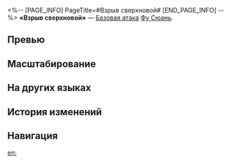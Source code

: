 <%-- [PAGE_INFO]
PageTitle=#Взрыв сверхновой#
[END_PAGE_INFO] --%>
{{Навык Инфобокс
|Название         = Взрыв сверхновой
|Изображение      = Навык Взрыв сверхновой.png
|Персонаж         = Фу Сюань
|Тип              = Базовая атака
|Тэг              = Одиночная атака
|УронСтойк        = 10
|ЭнергияГен       = 20
|Энергия          = 
|Длительность     = 
|Описание         = Наносит выбранному противнику квантовый урон, равный {{Цвет|Выделенный|25%—55%}} от макс. НР Фу Сюань.
|Свойство1        = 
|Масштабирование1 = 
}}
'''«Взрыв сверхновой»''' — [[Базовая атака]] [[Фу Сюань]].

==Превью==
{{Превью
|Файл = Взрыв сверхновой Превью
}}

==Масштабирование==
{{Масштабирование навыка|тип=Базовая атака
|25%;30%;35%;40%;45%;50%;55%;60%;65%;70%
}}

==На других языках==
{{На других языках
|en   = Novaburst
|zhs  = 始击岁星
|zht  = 始擊歲星
|ja   = {{Rubi|始撃歳星|しげきさいせい}}
|ko   = 태세(太歲) 진격
|es   = Novaestallido
|fr   = Frappe stellaire
|ru   = Взрыв сверхновой
|th   = Novaburst
|vi   = Thủy Kích Tuế Tinh
|de   = Sternschlag
|id   = Novaburst
|pt   = Explosão Supernova
}}

==История изменений==
{{История изменений|3.5}}

==Навигация==
{{Навык Навбокс|Фу Сюань}}

[[en:]]